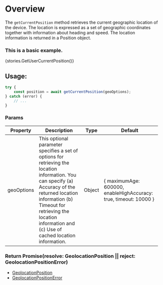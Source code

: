 
<Meta title="Modules|Mapbox/Helpers" component={getCurrentPosition} />

# Overview

The `getCurrentPosition` method retrieves the current geographic location of the device. The location is expressed as a set of geographic coordinates together with information about heading and speed. The location information is returned in a Position object.

### This is a basic example.

<Preview>
    <Story name="Mapbox">{stories.GetUserCurrentPosition()}</Story>
</Preview>

## Usage:

```js
try {
    const position = await getCurrentPosition(geoOptions);
} catch (error) {
    // ...
}
```

### Params

| Property   | Description                                                                                                                                                                                                                                                   | Type   | Default                                                          |
| ---------- | ------------------------------------------------------------------------------------------------------------------------------------------------------------------------------------------------------------------------------------------------------------- | ------ | ---------------------------------------------------------------- |
| geoOptions | This optional parameter specifies a set of options for retrieving the location information. You can specify (a) Accuracy of the returned location information (b) Timeout for retrieving the location information and (c) Use of cached location information. | Object | { maximumAge: 600000, enableHighAccuracy: true, timeout: 10000 } |

### Return Promise(resolve: GeolocationPosition || reject: GeolocationPositionError)

-   [GeolocationPosition](https://developer.mozilla.org/en-US/docs/Web/API/GeolocationPosition)
-   [GeolocationPositionError](https://developer.mozilla.org/en-US/docs/Web/API/GeolocationPositionError)
